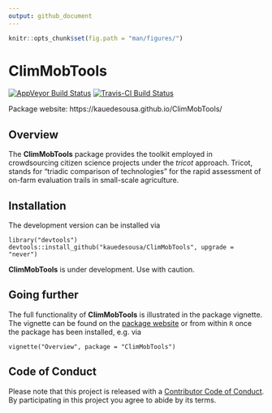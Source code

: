```yaml
---
output: github_document
---
```


```r
knitr::opts_chunk$set(fig.path = "man/figures/")
```

# ClimMobTools


[![AppVeyor Build Status](https://ci.appveyor.com/api/projects/status/github/kauedesousa/ClimMobTools?branch=master&svg=true)](https://ci.appveyor.com/project/kauedesousa/ClimMobTools)
[![Travis-CI Build Status](https://travis-ci.org/kauedesousa/ClimMobTools.svg?branch=master)](https://travis-ci.org/kauedesousa/ClimMobTools)

Package website: https://kauedesousa.github.io/ClimMobTools/

## Overview

The **ClimMobTools** package provides the toolkit employed in crowdsourcing citizen science projects under the *tricot* approach. Tricot, stands for "triadic comparison of technologies" for the rapid assessment of on-farm evaluation trails in small-scale agriculture. 

## Installation

The development version can be installed via

    library("devtools")
    devtools::install_github("kauedesousa/ClimMobTools", upgrade = "never")
    
**ClimMobTools** is under development. Use with caution.


## Going further

The full functionality of **ClimMobTools** is illustrated in the package vignette. The vignette can be found on the [package website](https://kauedesousa.github.io/ClimMobTools/) or from within `R` once the package has been installed, e.g. via 

    vignette("Overview", package = "ClimMobTools")
    
    
## Code of Conduct

Please note that this project is released with a [Contributor Code of Conduct](CODE_OF_CONDUCT.md). By participating in this project you agree to abide by its terms.
